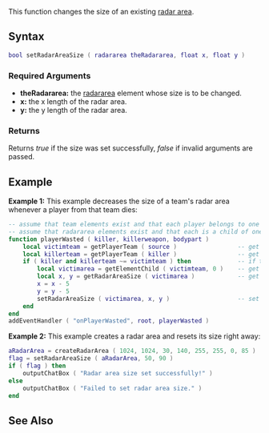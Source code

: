 
{{Server client function}}
This function changes the size of an existing [[/radararea.md|radar area]].

==Syntax== 
<syntaxhighlight lang="lua">
bool setRadarAreaSize ( radararea theRadararea, float x, float y )
</syntaxhighlight> 
{{OOP||[[/radararea.md|radararea]]:setSize}}

===Required Arguments=== 
*'''theRadararea:''' the [[/radararea.md|radararea]] element whose size is to be changed.
*'''x:''' the x length of the radar area.
*'''y:''' the y length of the radar area.

===Returns===
Returns ''true'' if the size was set successfully, ''false'' if invalid arguments are passed.

==Example== 
'''Example 1:''' This example decreases the size of a team's radar area whenever a player from that team dies:
<syntaxhighlight lang="lua">
-- assume that team elements exist and that each player belongs to one of them
-- assume that radararea elements exist and that each is a child of one of the teams
function playerWasted ( killer, killerweapon, bodypart )
    local victimteam = getPlayerTeam ( source )                 -- get the team of the victim
    local killerteam = getPlayerTeam ( killer )                 -- get the team of the killer
    if ( killer and killerteam ~= victimteam ) then             -- if there is a killer and he is from an opposing team
        local victimarea = getElementChild ( victimteam, 0 )    -- get the radararea belonging to the victim's team
        local x, y = getRadarAreaSize ( victimarea )            -- get the size of the radar area
        x = x - 5
        y = y - 5
        setRadarAreaSize ( victimarea, x, y )                   -- set a new (smaller) size for the victim's radar area
    end
end
addEventHandler ( "onPlayerWasted", root, playerWasted )
</syntaxhighlight>
'''Example 2:''' This example creates a radar area and resets its size right away:
<syntaxhighlight lang="lua">
aRadarArea = createRadarArea ( 1024, 1024, 30, 140, 255, 255, 0, 85 )
flag = setRadarAreaSize ( aRadarArea, 50, 90 )
if ( flag ) then
    outputChatBox ( "Radar area size set successfully!" )
else
    outputChatBox ( "Failed to set radar area size." )
end
</syntaxhighlight>

==See Also==
{{Radar area_functions}}